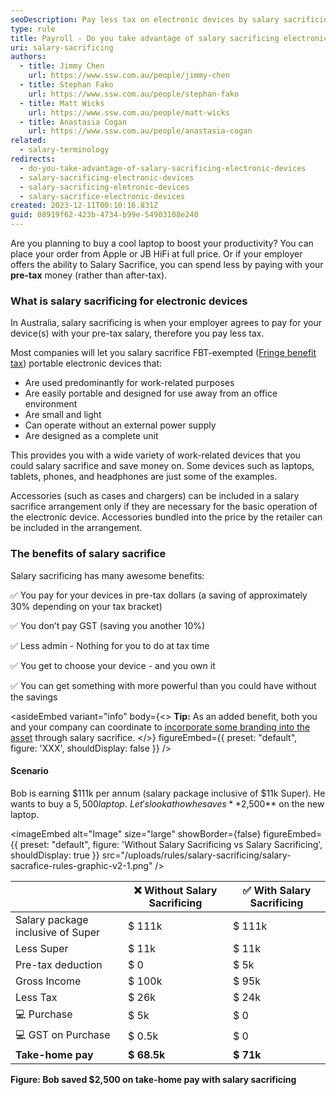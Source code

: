 ```yaml
---
seoDescription: Pay less tax on electronic devices by salary sacrificing with your pre-tax money and save approximately 30% depending on your tax bracket.
type: rule
title: Payroll - Do you take advantage of salary sacrificing electronic devices? (Aussie only)
uri: salary-sacrificing
authors:
  - title: Jimmy Chen
    url: https://www.ssw.com.au/people/jimmy-chen
  - title: Stephan Fako
    url: https://www.ssw.com.au/people/stephan-fako
  - title: Matt Wicks
    url: https://www.ssw.com.au/people/matt-wicks
  - title: Anastasia Cogan
    url: https://www.ssw.com.au/people/anastasia-cogan
related:
  - salary-terminology
redirects:
  - do-you-take-advantage-of-salary-sacrificing-electronic-devices
  - salary-sacrificing-electronic-devices
  - salary-sacrificing-eletronic-devices
  - salary-sacrifice-electronic-devices
created: 2023-12-11T00:10:16.831Z
guid: 08919f62-423b-4734-b99e-54903108e240
---
```


Are you planning to buy a cool laptop to boost your productivity? You can place your order from Apple or JB HiFi at full price. Or if your employer offers the ability to Salary Sacrifice, you can spend less by paying with your **pre-tax** money (rather than after-tax).

<youtubeEmbed url="https://youtu.be/ORTMJoyX_fg" description="Video: Pay Less Tax with Salary Sacrificing! | Electronic Devices (4 min)" />

### What is salary sacrificing for electronic devices

In Australia, salary sacrificing is when your employer agrees to pay for your device(s) with your pre-tax salary, therefore you pay less tax.

Most companies will let you salary sacrifice FBT-exempted ([Fringe benefit tax](https://www.forgov.qld.gov.au/finance-and-procurement/finance-travel-and-assets/taxation-and-financial-management/manage-taxation/fringe-benefits-tax-fbt)) portable electronic devices that:

* Are used predominantly for work-related purposes
* Are easily portable and designed for use away from an office environment
* Are small and light
* Can operate without an external power supply
* Are designed as a complete unit

This provides you with a wide variety of work-related devices that you could salary sacrifice and save money on. Some devices such as laptops, tablets, phones, and headphones are just some of the examples.

Accessories (such as cases and chargers) can be included in a salary sacrifice arrangement only if they are necessary for the basic operation of the electronic device. Accessories bundled into the price by the retailer can be included in the arrangement.

### The benefits of salary sacrifice

Salary sacrificing has many awesome benefits:

✅ You pay for your devices in pre-tax dollars (a saving of approximately 30% depending on your tax bracket)

✅ You don’t pay GST (saving you another 10%)

✅ Less admin - Nothing for you to do at tax time

✅ You get to choose your device - and you own it

✅ You can get something with more powerful than you could have without the savings

<asideEmbed
  variant="info"
  body={<>
    **Tip:** As an added benefit, both you and your company can coordinate to [incorporate some branding into the asset](/brand-your-assets) through salary sacrifice.
  </>}
  figureEmbed={{
    preset: "default",
    figure: 'XXX',
    shouldDisplay: false
  }}
/>

#### Scenario

Bob is earning $111k per annum (salary package inclusive of $11k Super). He wants to buy a $5,500 laptop.\
Let's look at how he saves **$2,500** on the new laptop.


<imageEmbed
  alt="Image"
  size="large"
  showBorder={false}
  figureEmbed={{
    preset: "default",
    figure: 'Without Salary Sacrificing vs Salary Sacrificing',
    shouldDisplay: true
  }}
  src="/uploads/rules/salary-sacrificing/salary-sacrafice-rules-graphic-v2-1.png"
/>

|                                   | ❌ Without Salary Sacrificing | ✅ With Salary Sacrificing |
| --------------------------------- | ----------------------------- | -------------------------- |
| Salary package inclusive of Super | $ 111k                        | $ 111k                     |
| Less Super                        | $ 11k                         | $ 11k                      |
| Pre-tax deduction                 | $ 0                           | $ 5k                       |
| Gross Income                      | $ 100k                        | $ 95k                      |
| Less Tax                          | $ 26k                         | $ 24k                      |
| 💻 Purchase                       | $ 5k                          | $ 0                        |
| 💻 GST on Purchase                | $ 0.5k                        | $ 0                        |
| **Take-home pay**                 | **$ 68.5k**                   | **$ 71k**                  |

**Figure: Bob saved $2,500 on take-home pay with salary sacrificing**